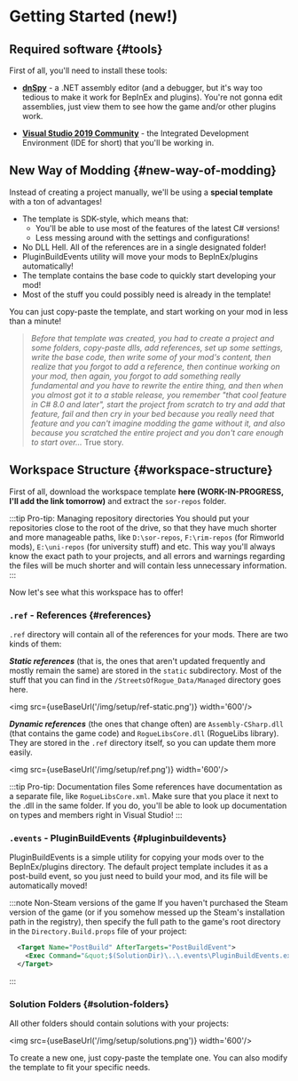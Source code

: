# Getting Started (new!)


## Required software {#tools}

First of all, you'll need to install these tools:

- **[dnSpy](https://github.com/dnSpy/dnSpy/releases/latest)** - a .NET assembly editor (and a debugger, but it's way too tedious to make it work for BepInEx and plugins). You're not gonna edit assemblies, just view them to see how the game and/or other plugins work.

- **[Visual Studio 2019 Community](https://visualstudio.microsoft.com/downloads/)** - the Integrated Development Environment (IDE for short) that you'll be working in.

## New Way of Modding {#new-way-of-modding}

Instead of creating a project manually, we'll be using a **special template** with a ton of advantages!

- The template is SDK-style, which means that:
  - You'll be able to use most of the features of the latest C# versions!
  - Less messing around with the settings and configurations!
- No DLL Hell. All of the references are in a single designated folder!
- PluginBuildEvents utility will move your mods to BepInEx/plugins automatically!
- The template contains the base code to quickly start developing your mod!
- Most of the stuff you could possibly need is already in the template!

You can just copy-paste the template, and start working on your mod in less than a minute!

> *Before that template was created, you had to create a project and some folders, copy-paste dlls, add references, set up some settings, write the base code, then write some of your mod's content, then realize that you forgot to add a reference, then continue working on your mod, then again, you forgot to add something really fundamental and you have to rewrite the entire thing, and then when you almost got it to a stable release, you remember "that cool feature in C# 8.0 and later", start the project from scratch to try and add that feature, fail and then cry in your bed because you really need that feature and you can't imagine modding the game without it, and also because you scratched the entire project and you don't care enough to start over...* True story.

## Workspace Structure {#workspace-structure}

First of all, download the workspace template **here (WORK-IN-PROGRESS, I'll add the link tomorrow)** and extract the `sor-repos` folder.

:::tip Pro-tip: Managing repository directories
You should put your repositories close to the root of the drive, so that they have much shorter and more manageable paths, like `D:\sor-repos`, `F:\rim-repos` (for Rimworld mods), `E:\uni-repos` (for university stuff) and etc. This way you'll always know the exact path to your projects, and all errors and warnings regarding the files will be much shorter and will contain less unnecessary information.
:::

Now let's see what this workspace has to offer!

### `.ref` - References {#references}

`.ref` directory will contain all of the references for your mods. There are two kinds of them:

***Static references*** (that is, the ones that aren't updated frequently and mostly remain the same) are stored in the `static` subdirectory. Most of the stuff that you can find in the `/StreetsOfRogue_Data/Managed` directory goes here.

<img src={useBaseUrl('/img/setup/ref-static.png')} width='600'/>

***Dynamic references*** (the ones that change often) are `Assembly-CSharp.dll` (that contains the game code) and `RogueLibsCore.dll` (RogueLibs library). They are stored in the `.ref` directory itself, so you can update them more easily.

<img src={useBaseUrl('/img/setup/ref.png')} width='600'/>

:::tip Pro-tip: Documentation files
Some references have documentation as a separate file, like `RogueLibsCore.xml`. Make sure that you place it next to the .dll in the same folder. If you do, you'll be able to look up documentation on types and members right in Visual Studio!
:::

### `.events` - PluginBuildEvents {#pluginbuildevents}

PluginBuildEvents is a simple utility for copying your mods over to the BepInEx/plugins directory. The default project template includes it as a post-build event, so you just need to build your mod, and its file will be automatically moved!

:::note Non-Steam versions of the game
If you haven't purchased the Steam version of the game (or if you somehow messed up the Steam's installation path in the registry), then specify the full path to the game's root directory in the `Directory.Build.props` file of your project:
```xml
  <Target Name="PostBuild" AfterTargets="PostBuildEvent">
    <Exec Command="&quot;$(SolutionDir)\..\.events\PluginBuildEvents.exe&quot; &quot;$(TargetPath)&quot; &quot;C:\GOG Games\Streets of Rogue&quot;" />
  </Target>
```
:::

### Solution Folders {#solution-folders}

All other folders should contain solutions with your projects:

<img src={useBaseUrl('/img/setup/solutions.png')} width='600'/>

To create a new one, just copy-paste the template one. You can also modify the template to fit your specific needs.
